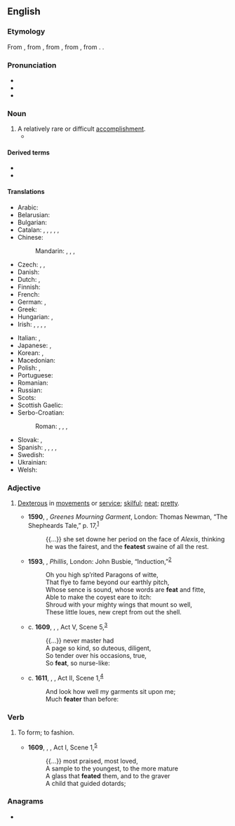 {{also|feat.}}
==English==

===Etymology===
From {{inh|en|enm}}, from {{der|en|xno|fet||action, deed}}, from {{der|en|fro|fait}}, from {{der|en|la|factum}}, from {{m|la|facio|facere|to do, to make}}. {{doublet|en|fact}}.

===Pronunciation===
* {{IPA|en|/fiːt/}}
* {{homophones|en|feet}}
* {{rhymes|en|iːt}}

===Noun===
{{en-noun}}

# A relatively rare or difficult [[accomplishment]].
#* {{quote-journal
|en
|date=January 22, 2013
|author=Phil McNulty
|title=Aston Villa 2-1 Bradford (3-4)
|work=BBC
|url=http://www.bbc.co.uk/sport/0/football/21022502
|page=
|passage=Bradford may have lost on the night but they stubbornly protected a 3-1 first-leg advantage to emulate a '''feat''' last achieved by Rochdale in 1962.}}

====Derived terms====
* {{l|en|no small feat}}
* {{l|en|no mean feat}}

====Translations====
{{trans-top|an accomplishment that's relatively rare or difficult}}
* Arabic: {{t|ar|مَأْثُرَة|f}}
* Belarusian: {{t|be|по́дзвіг|m}}
* Bulgarian: {{t+|bg|по́двиг|m}}
* Catalan: {{t|ca|gesta|f}}, {{t|ca|acompliment|m}}, {{t+|ca|proesa|f}}, {{t|ca|consecució|f}}, {{t+|ca|feta|f}}, {{t+|ca|fita|f}}
* Chinese:
*: Mandarin: {{t+|cmn|功績}}, {{t+|cmn|功绩|tr=gōngjì, gōngjī}}, {{t+|cmn|偉業}}, {{t+|cmn|伟业|tr=wěiyè}}
* Czech: {{t+|cs|čin|m}}, {{t+|cs|výkon|m}}, {{t+|cs|kousek|m}}
* Danish: {{t|da|præstation|c}}
* Dutch: {{t+|nl|prestatie|f}}, {{t+|nl|verwezenlijking|f}}
* Finnish: {{t+|fi|saavutus}}
* French: {{t+|fr|exploit|m}}
* German: {{t+|de|Leistung|f}}, {{t+|de|Meisterstück|n}}
* Greek: {{t+|el|άθλος|m}}
* Hungarian: {{t+|hu|bravúr}}, {{t+|hu|hőstett}}
* Irish: {{t|ga|aicsean|m}}, {{t|ga|cleas|m}}, {{t|ga|éacht|m}}, {{t|ga|reabh|f}} {{qualifier|literary}}, {{t|ga|spleadh|f}} {{qualifier|literary}}
{{trans-mid}}
* Italian: {{t+|it|impresa|f}}, {{t|it|prodezza|f}}
* Japanese: {{t+|ja|業績|tr=ぎょうせき, gyōseki}}, {{t|ja|偉業|tr=いぎょう, igyō}}
* Korean: {{t+|ko|공적}}, {{t+|ko|위업}}
* Macedonian: {{t|mk|подвиг|m}}
* Polish: {{t+|pl|wyczyn|m-in}}, {{t+|pl|osiągnięcie|n}}
* Portuguese: {{t+|pt|feito}}
* Romanian: {{t+|ro|ispravă|f}}
* Russian: {{t+|ru|по́двиг|m}}
* Scots: {{t|sco|fate}}
* Scottish Gaelic: {{t|gd|cleas|m}}
* Serbo-Croatian:
*: Roman: {{t+|sh|postignuće|n}}, {{t+|sh|čin|m}}, {{t+|sh|podvig|m}}, {{t|sh|podhvat|m}}
* Slovak: {{t+|sk|čin|m}}, {{t|sk|výkon|m}}
* Spanish: {{t+|es|hazaña|f}}, {{t+|es|proeza|f}}, {{t+|es|gesta|f}}, {{t+|es|logro|m}}, {{t+|es|empresa|f}}
* Swedish: {{t+|sv|bedrift|c}}
* Ukrainian: {{t|uk|по́двиг|m}}
* Welsh: {{t|cy|cyflawniad}}
{{trans-bottom}}

===Adjective===
{{en-adj|er}}

# {{lb|en|archaic}} [[dexterous|Dexterous]] in [[movement]]s or [[service]]; [[skilful]]; [[neat]]; [[pretty]].
#* '''1590''', {{w|Robert Greene (dramatist)|Robert Greene}}, ''Greenes Mourning Garment'', London: Thomas Newman, “The Shepheards Tale,” p. 17,<sup>[http://name.umdl.umich.edu/A02110.0001.001]</sup>
#*: {{...}}  she set downe her period on the face of ''Alexis'', thinking he was the fairest, and the '''featest''' swaine of all the rest.
#* '''1593''', {{w|Thomas Lodge}}, ''Phillis'', London: John Busbie, “Induction,”<sup>[http://name.umdl.umich.edu/A06170.0001.001]</sup>
#*: Oh you high sp’rited Paragons of witte,
#*: That flye to fame beyond our earthly pitch,
#*: Whose sence is sound, whose words are '''feat''' and fitte,
#*: Able to make the coyest eare to itch:
#*: Shroud with your mighty wings that mount so well,
#*: These little loues, new crept from out the shell.
#* c. '''1609''', {{w|William Shakespeare}}, ''{{w|Cymbeline}}'', Act V, Scene 5,<sup>[http://www.opensourceshakespeare.org/views/plays/play_view.php?WorkID=cymbeline&Scope=entire&pleasewait=1&msg=pl]</sup>
#*: {{...}} never master had
#*: A page so kind, so duteous, diligent,
#*: So tender over his occasions, true,
#*: So '''feat''', so nurse-like:
#* c. '''1611''', {{w|William Shakespeare}}, ''{{w|The Tempest}}'', Act II, Scene 1,<sup>[http://www.opensourceshakespeare.org/views/plays/play_view.php?WorkID=tempest&Scope=entire&pleasewait=1&msg=pl]</sup>
#*: And look how well my garments sit upon me;
#*: Much '''feater''' than before:

===Verb===
{{en-verb}}

# {{lb|en|obsolete}} To form; to fashion.
#* '''1609''', {{w|William Shakespeare}}, ''{{w|Cymbeline}}'', Act I, Scene 1,<sup>[http://www.opensourceshakespeare.org/views/plays/play_view.php?WorkID=cymbeline&Scope=entire&pleasewait=1&msg=pl]</sup>
#*: {{...}} most praised, most loved,
#*: A sample to the youngest, to the more mature
#*: A glass that '''feated''' them, and to the graver
#*: A child that guided dotards;

===Anagrams===
* {{anagrams|en|a=aeft|EFTA|Fate|TAFE|TFAE|fate|feta}}